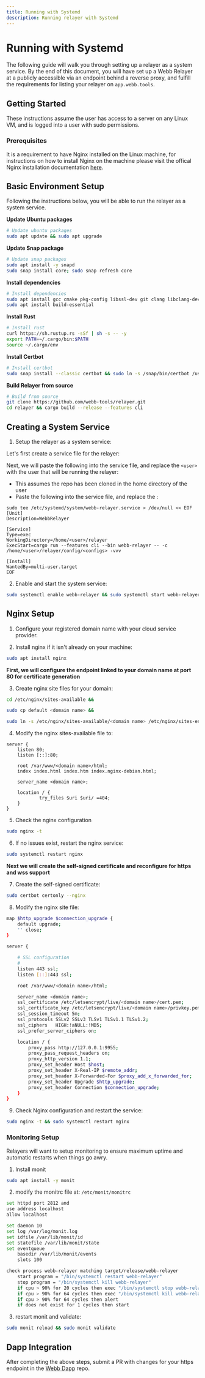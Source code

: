 ```yaml
---
title: Running with Systemd
description: Running relayer with Systemd
---
```



# Running with Systemd

The following guide will walk you through setting up a relayer as a system service. By the end of this document, you will have set up a Webb Relayer at a publicly accessible via an endpoint behind a reverse proxy, and
fulfill the requirements for listing your relayer on `app.webb.tools`.

## Getting Started

<Callout type="info">
  These instructions assume the user has access to a server on any Linux VM, and is logged into a user with sudo permissions.
</Callout>

### Prerequisites

It is a requirement to have Nginx installed on the Linux machine, for instructions on how to install Nginx on the machine
please visit the offical Nginx installation documentation [here](https://docs.nginx.com/nginx/admin-guide/installing-nginx/installing-nginx-open-source/).

## Basic Environment Setup

Following the instructions below, you will be able to run the relayer as a system service.

**Update Ubuntu packages**

```sh filename="apt update" copy
# Update ubuntu packages
sudo apt update && sudo apt upgrade
```

**Update Snap package**

```sh filename="apt install" copy
# Update snap packages
sudo apt install -y snapd
sudo snap install core; sudo snap refresh core
```

**Install dependencies**

```sh filename="apt install" copy
# Install dependencies
sudo apt install gcc cmake pkg-config libssl-dev git clang libclang-dev
sudo apt install build-essential
```

**Install Rust**

```sh filename="rust" copy
# Install rust
curl https://sh.rustup.rs -sSf | sh -s -- -y
export PATH=~/.cargo/bin:$PATH
source ~/.cargo/env
```

**Install Certbot**

```sh filename="certbot" copy
# Install certbot
sudo snap install --classic certbot && sudo ln -s /snap/bin/certbot /usr/bin/certbot
```

**Build Relayer from source**

```sh filename="build" copy
# Build from source
git clone https://github.com/webb-tools/relayer.git
cd relayer && cargo build --release --features cli
```

## Creating a System Service

1. Setup the relayer as a system service:

Let's first create a service file for the relayer:

Next, we will paste the following into the service file, and replace the `<user>` with the user that will be running the relayer:

- This assumes the repo has been cloned in the home directory of the user
- Paste the following into the service file, and replace the <user>:

```
sudo tee /etc/systemd/system/webb-relayer.service > /dev/null << EOF
[Unit]
Description=WebbRelayer

[Service]
Type=exec
WorkingDirectory=/home/<user>/relayer
ExecStart=cargo run --features cli --bin webb-relayer -- -c /home/<user>/relayer/config/<configs> -vvv

[Install]
WantedBy=multi-user.target
EOF
```

2. Enable and start the system service:

```sh filename="enable & start" copy
sudo systemctl enable webb-relayer && sudo systemctl start webb-relayer
```

## Nginx Setup

1. Configure your registered domain name with your cloud service provider.

2. Install nginx if it isn't already on your machine:

```sh filename="nginx" copy
sudo apt install nginx
```

**First, we will configure the endpoint linked to your domain name at port 80 for certificate generation**

3. Create nginx site files for your domain:

```sh filename="site files" copy
cd /etc/nginx/sites-available &&

sudo cp default <domain name> &&

sudo ln -s /etc/nginx/sites-available/<domain name> /etc/nginx/sites-enabled/
```

4. Modify the nginx sites-available file to:

```console filename="default" copy
server {
    listen 80;
    listen [::]:80;

    root /var/www/<domain name>/html;
    index index.html index.htm index.nginx-debian.html;

    server_name <domain name>;

    location / {
            try_files $uri $uri/ =404;
    }
}
```

5. Check the nginx configuration

```sh filename="status nginx" copy
sudo nginx -t
```

6. If no issues exist, restart the nginx service:

```sh filename="restart nginx" copy
sudo systemctl restart nginx
```

**Next we will create the self-signed certificate and reconfigure for https and wss support**

7. Create the self-signed certificate:

```sh filename="certonly" copy
sudo certbot certonly --nginx
```

8. Modify the nginx site file:

```sh filename="site file" copy
map $http_upgrade $connection_upgrade {
    default upgrade;
    '' close;
}

server {

    # SSL configuration
    #
    listen 443 ssl;
    listen [::]:443 ssl;

    root /var/www/<domain name>/html;

    server_name <domain name>;
    ssl_certificate /etc/letsencrypt/live/<domain name>/cert.pem;
    ssl_certificate_key /etc/letsencrypt/live/<domain name>/privkey.pem;
    ssl_session_timeout 5m;
    ssl_protocols SSLv2 SSLv3 TLSv1 TLSv1.1 TLSv1.2;
    ssl_ciphers   HIGH:!aNULL:!MD5;
    ssl_prefer_server_ciphers on;

    location / {
        proxy_pass http://127.0.0.1:9955;
        proxy_pass_request_headers on;
        proxy_http_version 1.1;
        proxy_set_header Host $host;
        proxy_set_header X-Real-IP $remote_addr;
        proxy_set_header X-Forwarded-For $proxy_add_x_forwarded_for;
        proxy_set_header Upgrade $http_upgrade;
        proxy_set_header Connection $connection_upgrade;
    }
}
```

9. Check Nginx configuration and restart the service:

```sh filename="restart nginx" copy
sudo nginx -t && sudo systemctl restart nginx
```

### Monitoring Setup

Relayers will want to setup monitoring to ensure maximum uptime and automatic restarts when things go awry.

1. Install monit

```sh filename="install monit" copy
sudo apt install -y monit
```

2. modify the monitrc file at: `/etc/monit/monitrc`

```sh filename="monitrc" copy
set httpd port 2812 and
use address localhost
allow localhost

set daemon 10
set log /var/log/monit.log
set idfile /var/lib/monit/id
set statefile /var/lib/monit/state
set eventqueue
    basedir /var/lib/monit/events
    slots 100

check process webb-relayer matching target/release/webb-relayer
    start program = "/bin/systemctl restart webb-relayer"
    stop program = "/bin/systemctl kill webb-relayer"
    if cpu > 90% for 20 cycles then exec "/bin/systemctl stop webb-relayer" and repeat every 10 cycles
    if cpu > 90% for 64 cycles then exec "/bin/systemctl kill webb-relayer" and repeat every 10 cycles
    if cpu > 90% for 64 cycles then alert
    if does not exist for 1 cycles then start
```

3. restart monit and validate:

```sh filename="restart & validate" copy
sudo monit reload && sudo monit validate
```

## Dapp Integration

After completing the above steps, submit a PR with changes for your https endpoint in the [Webb Dapp](https://github.com/webb-tools/webb-dapp) repo.
